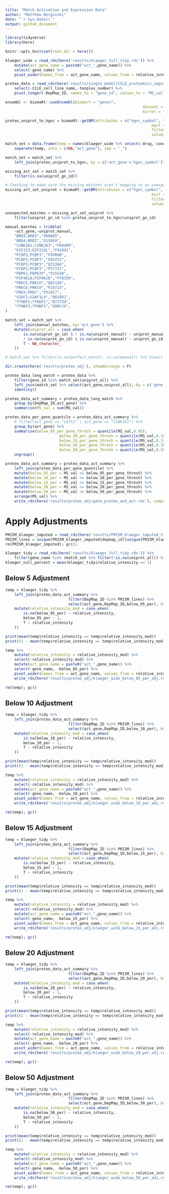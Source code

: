 ```yaml
---
title: "Match Activation and Expression Data"
author: "Matthew Berginski"
date: "`r Sys.Date()`"
output: github_document
---
```


```r
library(tidyverse)
library(here)

knitr::opts_knit$set(root.dir = here())
```

```r
klaeger_wide = read_rds(here('results/klaeger_full_tidy.rds')) %>%
	mutate(act_gene_name = paste0("act_",gene_name)) %>%
	select(-gene_name) %>%
	pivot_wider(names_from = act_gene_name, values_from = relative_intensity)

proteo_data = read_rds(here('results/single_model/CCLE_proteomics_imputed_wide.rds')) %>%
	select(-CCLE_cell_line_name,-tenplex_number) %>%
	pivot_longer(-DepMap_ID, names_to = "gene_id", values_to = "MS_val")

ensembl <- biomaRt::useEnsembl(biomart = "genes", 
															 dataset = "hsapiens_gene_ensembl", 
															 mirror = "useast")

proteo_uniprot_to_hgnc = biomaRt::getBM(attributes = c("hgnc_symbol", "uniprot_gn_id"), 
																 mart = ensembl, 
																 filters = "uniprot_gn_id", 
																 values = unique(proteo_data$gene_id))
```

```r
match_set = data.frame(temp = names(klaeger_wide %>% select(-drug,-concentration_M))) %>% 
	separate(temp, into = c(NA,"act_gene"), sep = "_")

match_set = match_set %>%
	left_join(proteo_uniprot_to_hgnc, by = c('act_gene'='hgnc_symbol'))

missing_act_set = match_set %>%
	filter(is.na(uniprot_gn_id))

# Checking to make sure the missing matches aren't mapping to an unexpected uniprot ID
missing_act_set_uniprot = biomaRt::getBM(attributes = c("hgnc_symbol", "uniprot_gn_id"), 
																 mart = ensembl, 
																 filters = "hgnc_symbol", 
																 values = unique(missing_act_set$act_gene))

unexpected_matches = missing_act_set_uniprot %>% 
	filter(uniprot_gn_id %in% proteo_uniprot_to_hgnc$uniprot_gn_id)
```

```r
manual_matches = tribble(
	~act_gene,~uniprot_manual,
	"BRD4;BRD3","O60885",
	"BRD4;BRD3","Q15059",
	"CSNK2A1;CSNK2A3","P68400",
	"EIF2S3;EIF2S3L","P41091",
	"PCBP2;PCBP3","F8VRH0",
	"PCBP2;PCBP3","F8VZX2",
	"PCBP2;PCBP3","Q15366",
	"PCBP2;PCBP3","P57721",
	"PDPK1;PDPK2P","O15530",
	"PIP4K2A;PIP4K2B","P78356",
	"PRKCE;PRKCH","Q02156",
	"PRKCE;PRKCH","P24723",
	"PRKX;PRKY","P51817",
	"U2AF1;U2AF1L4","Q01081",
	"YTHDF3;YTHDF1","Q7Z739",
	"YTHDF3;YTHDF1","Q9BYJ9",
)

match_set = match_set %>%
	left_join(manual_matches, by='act_gene') %>%
	mutate(uniprot_all = case_when(
		is.na(uniprot_gn_id) & ! is.na(uniprot_manual) ~ uniprot_manual,
		! is.na(uniprot_gn_id) & is.na(uniprot_manual) ~ uniprot_gn_id,
		T ~ NA_character_
	))

# match_set %>% filter(is.na(perfect_match), is.na(manual)) %>% View()
```

```r
dir.create(here('results/proteo_adj'), showWarnings = F)

proteo_data_long_match = proteo_data %>%
	filter(gene_id %in% match_set$uniprot_all) %>%
	left_join(match_set %>% select(act_gene,uniprot_all), by = c('gene_id'='uniprot_all')) %>%
	identity()

proteo_data_act_summary = proteo_data_long_match %>%
	group_by(DepMap_ID,act_gene) %>%
	summarise(MS_val = sum(MS_val))

proteo_data_per_gene_quantile = proteo_data_act_summary %>%
	# filter(act_gene == "LATS1" | act_gene == "CSNK1G1") %>%
	group_by(act_gene) %>%
	summarise(below_05_per_gene_thresh = quantile(MS_val,0.05),
						below_10_per_gene_thresh = quantile(MS_val,0.10),
						below_15_per_gene_thresh = quantile(MS_val,0.15),
						below_20_per_gene_thresh = quantile(MS_val,0.20),
						below_50_per_gene_thresh = quantile(MS_val,0.50)) %>%
	ungroup()

proteo_data_act_summary = proteo_data_act_summary %>%
	left_join(proteo_data_per_gene_quantile) %>%
	mutate(below_05_per = MS_val <= below_05_per_gene_thresh) %>%
	mutate(below_10_per = MS_val <= below_10_per_gene_thresh) %>%
	mutate(below_15_per = MS_val <= below_15_per_gene_thresh) %>%
	mutate(below_20_per = MS_val <= below_20_per_gene_thresh) %>%
	mutate(below_50_per = MS_val <= below_50_per_gene_thresh) %>%
	arrange(MS_val) %>%
	write_rds(here('results/proteo_adj/gene_proteo_and_act.rds'), compress = 'gz')
```

# Apply Adjustments

```r
PRISM_klaeger_imputed = read_rds(here('results/PRISM_klaeger_imputed_tidy.rds'))
PRISM_lines = unique(PRISM_klaeger_imputed$depmap_id)[unique(PRISM_klaeger_imputed$depmap_id) %in% unique(proteo_data$DepMap_ID)]
rm(PRISM_klaeger_imputed); gc();

klaeger_tidy = read_rds(here('results/klaeger_full_tidy.rds')) %>%
	filter(gene_name %in% (match_set %>% filter(!is.na(uniprot_all)) %>% pull(act_gene)))
klaeger_null_percent = mean(klaeger_tidy$relative_intensity == 1)
```

## Below 5 Adjustment

```r
temp = klaeger_tidy %>%
	left_join(proteo_data_act_summary %>%
							filter(DepMap_ID %in% PRISM_lines) %>%
							select(act_gene,DepMap_ID,below_05_per), by=c('gene_name'='act_gene')) %>%
	mutate(relative_intensity_mod = case_when(
		is.na(below_05_per) ~ relative_intensity,
		below_05_per ~ 1,
		T ~ relative_intensity
	))

print(mean(temp$relative_intensity == temp$relative_intensity_mod))
print((1 - mean(temp$relative_intensity == temp$relative_intensity_mod))/(1 - klaeger_null_percent))

temp %>%
	mutate(relative_intensity = relative_intensity_mod) %>%
	select(-relative_intensity_mod) %>%
	mutate(act_gene_name = paste0("act_",gene_name)) %>%
	select(-gene_name, -below_05_per) %>%
	pivot_wider(names_from = act_gene_name, values_from = relative_intensity) %>%
	write_rds(here('results/proteo_adj/klaeger_wide_below_05_per_adj.rds'), compress = 'gz')

rm(temp); gc()
```

## Below 10 Adjustment

```r
temp = klaeger_tidy %>%
	left_join(proteo_data_act_summary %>%
							filter(DepMap_ID %in% PRISM_lines) %>%
							select(act_gene,DepMap_ID,below_10_per), by=c('gene_name'='act_gene')) %>%
	mutate(relative_intensity_mod = case_when(
		is.na(below_10_per) ~ relative_intensity,
		below_10_per ~ 1,
		T ~ relative_intensity
	))

print(mean(temp$relative_intensity == temp$relative_intensity_mod))
print((1 - mean(temp$relative_intensity == temp$relative_intensity_mod))/(1 - klaeger_null_percent))

temp %>%
	mutate(relative_intensity = relative_intensity_mod) %>%
	select(-relative_intensity_mod) %>%
	mutate(act_gene_name = paste0("act_",gene_name)) %>%
	select(-gene_name, -below_10_per) %>%
	pivot_wider(names_from = act_gene_name, values_from = relative_intensity) %>%
	write_rds(here('results/proteo_adj/klaeger_wide_below_10_per_adj.rds'), compress = 'gz')

rm(temp); gc()
```

## Below 15 Adjustment

```r
temp = klaeger_tidy %>%
	left_join(proteo_data_act_summary %>%
							filter(DepMap_ID %in% PRISM_lines) %>%
							select(act_gene,DepMap_ID,below_15_per), by=c('gene_name'='act_gene')) %>%
	mutate(relative_intensity_mod = case_when(
		is.na(below_15_per) ~ relative_intensity,
		below_15_per ~ 1,
		T ~ relative_intensity
	))

print(mean(temp$relative_intensity == temp$relative_intensity_mod))
print((1 - mean(temp$relative_intensity == temp$relative_intensity_mod))/(1 - klaeger_null_percent))

temp %>%
	mutate(relative_intensity = relative_intensity_mod) %>%
	select(-relative_intensity_mod) %>%
	mutate(act_gene_name = paste0("act_",gene_name)) %>%
	select(-gene_name, -below_15_per) %>%
	pivot_wider(names_from = act_gene_name, values_from = relative_intensity) %>%
	write_rds(here('results/proteo_adj/klaeger_wide_below_15_per_adj.rds'), compress = 'gz')

rm(temp); gc()
```

## Below 20 Adjustment

```r
temp = klaeger_tidy %>%
	left_join(proteo_data_act_summary %>%
							filter(DepMap_ID %in% PRISM_lines) %>%
							select(act_gene,DepMap_ID,below_20_per), by=c('gene_name'='act_gene')) %>%
	mutate(relative_intensity_mod = case_when(
		is.na(below_20_per) ~ relative_intensity,
		below_20_per ~ 1,
		T ~ relative_intensity
	))

print(mean(temp$relative_intensity == temp$relative_intensity_mod))
print((1 - mean(temp$relative_intensity == temp$relative_intensity_mod))/(1 - klaeger_null_percent))

temp %>%
	mutate(relative_intensity = relative_intensity_mod) %>%
	select(-relative_intensity_mod) %>%
	mutate(act_gene_name = paste0("act_",gene_name)) %>%
	select(-gene_name, -below_20_per) %>%
	pivot_wider(names_from = act_gene_name, values_from = relative_intensity) %>%
	write_rds(here('results/proteo_adj/klaeger_wide_below_20_per_adj.rds'), compress = 'gz')

rm(temp); gc()
```

## Below 50 Adjustment

```r
temp = klaeger_tidy %>%
	left_join(proteo_data_act_summary %>%
							filter(DepMap_ID %in% PRISM_lines) %>%
							select(act_gene,DepMap_ID,below_50_per), by=c('gene_name'='act_gene')) %>%
	mutate(relative_intensity_mod = case_when(
		is.na(below_50_per) ~ relative_intensity,
		below_50_per ~ 1,
		T ~ relative_intensity
	))

print(mean(temp$relative_intensity == temp$relative_intensity_mod))
print((1 - mean(temp$relative_intensity == temp$relative_intensity_mod))/(1 - klaeger_null_percent))

temp %>%
	mutate(relative_intensity = relative_intensity_mod) %>%
	select(-relative_intensity_mod) %>%
	mutate(act_gene_name = paste0("act_",gene_name)) %>%
	select(-gene_name, -below_50_per) %>%
	pivot_wider(names_from = act_gene_name, values_from = relative_intensity) %>%
	write_rds(here('results/proteo_adj/klaeger_wide_below_50_per_adj.rds'), compress = 'gz')

rm(temp); gc()
```